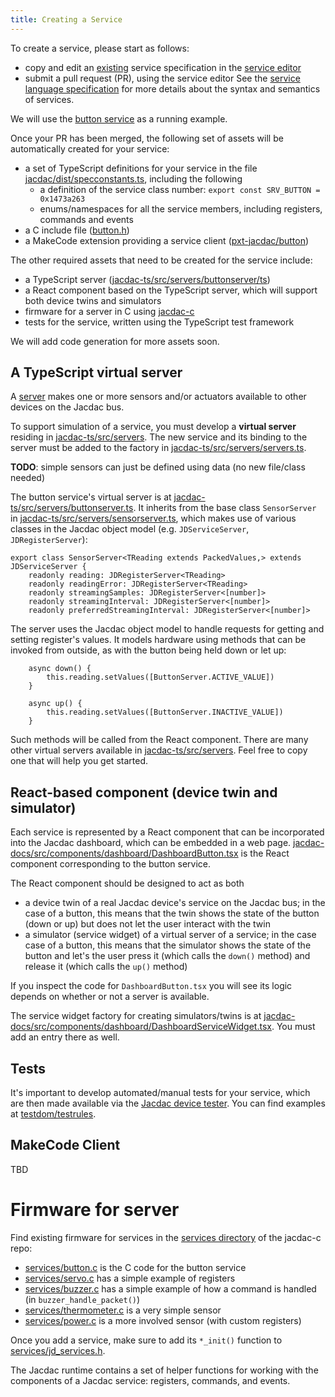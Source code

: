 ```yaml
---
title: Creating a Service
---
```


To create a service, please start as follows: 
- copy and edit an [existing](https://github.com/jacdac/jacdac/tree/main/services)
  service specification in the [service editor](/tools/service-editor/)
- submit a pull request (PR), using the service editor
See the [service language specification](/reference/service-specification/) 
for more details about the syntax and semantics of services. 

We will use the [button service](https://github.com/jacdac/jacdac/tree/main/services/button.md)
as a running example.

Once your PR has been merged, the following set of assets will be automatically created
for your service:
- a set of TypeScript definitions for your service in the file [jacdac/dist/specconstants.ts](https://github.com/jacdac/jacdac/blob/main/dist/specconstants.ts), including the following
  - a definition of the service class number: `export const SRV_BUTTON = 0x1473a263`
  - enums/namespaces for all the service members, including registers, commands and events  
- a C include file ([button.h](https://github.com/jacdac/jacdac/blob/main/dist/c/button.h))
- a MakeCode extension providing a service client ([pxt-jacdac/button](https://github.com/jacdac/pxt-jacdac/tree/master/button))

The other required assets that need to be created for the service include:
- a TypeScript server ([jacdac-ts/src/servers/buttonserver/ts](https://github.com/jacdac/jacdac-ts/blob/main/src/servers/buttonserver.ts))
- a React component based on the TypeScript server, which will support both device twins and simulators
- firmware for a server in C using [jacdac-c](https://github.com/jacdac/jacdac-c)
- tests for the service, written using the TypeScript test framework

We will add code generation for more assets soon.

## A TypeScript virtual server

A [server](/reference/clientserver/)
makes one or more sensors and/or actuators available to other devices on the Jacdac bus. 

To support simulation of a service, you must develop a **virtual server** residing in 
[jacdac-ts/src/servers](https://github.com/jacdac/jacdac-ts/blob/main/src/servers). 
The new service and its binding to the server must be added to the factory in 
[jacdac-ts/src/servers/servers.ts](https://github.com/jacdac/jacdac-ts/blob/main/src/servers/servers.ts).

**TODO**: simple sensors can just be defined using data (no new file/class needed)

The button service's virtual server is at [jacdac-ts/src/servers/buttonserver.ts](https://github.com/jacdac/jacdac-ts/blob/main/src/servers/buttonserver.ts).
It inherits from the base class `SensorServer` in
[jacdac-ts/src/servers/sensorserver.ts](https://github.com/jacdac/jacdac-ts/blob/main/src/servers/sensorserver.ts),
which makes use of various classes in the Jacdac object model (e.g. `JDServiceServer`, `JDRegisterServer`):

```
export class SensorServer<TReading extends PackedValues,> extends JDServiceServer {
    readonly reading: JDRegisterServer<TReading>
    readonly readingError: JDRegisterServer<TReading>
    readonly streamingSamples: JDRegisterServer<[number]>
    readonly streamingInterval: JDRegisterServer<[number]>
    readonly preferredStreamingInterval: JDRegisterServer<[number]>

```

The server uses the Jacdac object model to handle requests
for getting and setting register's values. It models hardware
using methods that can be invoked from outside, as with the button being held down or let up:

```
    async down() {
        this.reading.setValues([ButtonServer.ACTIVE_VALUE])
    }

    async up() {
        this.reading.setValues([ButtonServer.INACTIVE_VALUE])
    }
```

Such methods will be called from the React component. There are many other virtual servers
available in [jacdac-ts/src/servers](https://github.com/jacdac/jacdac-ts/blob/main/src/servers). 
Feel free to copy one that will help you get started.

## React-based component (device twin and simulator)

Each service is represented by a React component that can be incorporated into the Jacdac
dashboard, which can be embedded in a web page. [jacdac-docs/src/components/dashboard/DashboardButton.tsx](https://github.com/jacdac/jacdac-docs/blob/main/src/components/dashboard/DashboardButton.tsx) is the React component
corresponding to the button service.

The React component should be designed to act as both
- a device twin of a real Jacdac device's service on the Jacdac bus; in the case of a button, this means that the twin shows the state of the button (down or up) but does not let the user interact with the twin
- a simulator (service widget) of a virtual server of a service; in the case case of a button, this means that the simulator shows the state of the button and let's the user press it (which calls the `down()` method) and release it (which calls the `up()` method)

If you inspect the code for `DashboardButton.tsx` you will see its logic
depends on whether or not a server is available.

The service widget factory for creating simulators/twins is at [jacdac-docs/src/components/dashboard/DashboardServiceWidget.tsx](https://github.com/jacdac/jacdac-docs/blob/main/src/components/dashboard/DashboardServiceWidget.tsx). You must add an entry there as well.

## Tests

It's important to develop automated/manual tests for your service, which
are then made available via the [Jacdac device tester](https://jacdac.github.io/jacdac-docs/tools/device-tester/). You can find examples at [testdom/testrules](https://github.com/jacdac/jacdac-ts/blob/main/src/testdom/testrules.ts).

## MakeCode Client

TBD

# Firmware for server

Find existing firmware for services 
in the [services directory](https://github.com/jacdac/jacdac-c/tree/main/services)
of the jacdac-c repo:
* [services/button.c](https://github.com/jacdac/jacdac-c/tree/main/services/button.c) is the C code for the button service
* [services/servo.c](https://github.com/jacdac/jacdac-c/tree/main/services/servo.c) has a simple example of registers
* [services/buzzer.c](https://github.com/jacdac/jacdac-c/tree/main/services/buzzer.c) has a simple example of how a command is handled (in `buzzer_handle_packet()`)
* [services/thermometer.c](https://github.com/jacdac/jacdac-c/tree/main/services/thermometer.c) is a very simple sensor
* [services/power.c](https://github.com/jacdac/jacdac-c/tree/main/services/power.c) is a more involved sensor (with custom registers)

Once you add a service, make sure to add its `*_init()` function to 
[services/jd_services.h](https://github.com/jacdac/jacdac-c/tree/main/services/jd_services.h).

The Jacdac runtime contains a set of helper functions for working with the
components of a Jacdac service: registers, commands, and events.
